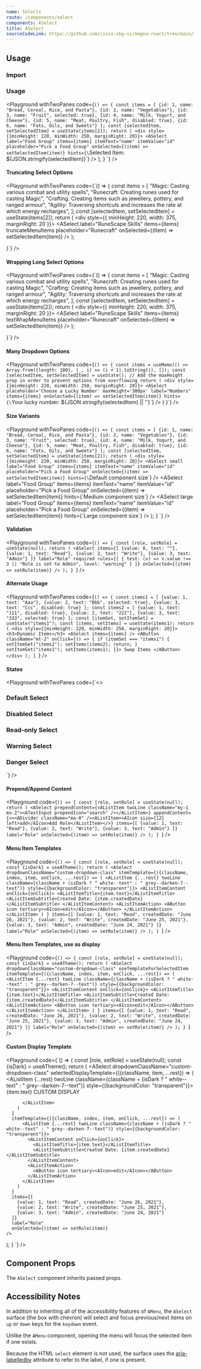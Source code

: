 ```yaml
---
name: Selects
route: /components/select
components: ASelect
title: ASelect
sourceCodeLink: https://github.com/cisco-sbg-ui/magna-react/tree/main/framework/components/ASelect
---
```


## Usage

### Import

<ComponentImport components="ASelect" />

### Usage

<Playground
  withTwoPanes
  code={`() => {
  const items = [
    {id: 1, name: "Bread, Cereal, Rice, and Pasta"},
    {id: 2, name: "Vegetables"},
    {id: 3, name: "Fruit", selected: true},
    {id: 4, name: "Milk, Yogurt, and Cheese"},
    {id: 5, name: "Meat, Poultry, Fish", disabled: true},
    {id: 6, name: "Fats, Oils, and Sweets"}
  ];
  const [selectedItem, setSelectedItem] = useState(items[2]);
  return (
    <div style={{minHeight: 220, minWidth: 250, marginRight: 20}}>
      <ASelect
        label="Food Group"
        items={items}
        itemText="name"
        itemValue="id"
        placeholder="Pick a Food Group"
        onSelected={(item) => setSelectedItem(item)}
        hints={\`Selected Item: \${JSON.stringify(selectedItem)}\`}
      />
    </div>
  );
}
`}
/>

#### Truncating Select Options

<Playground
withTwoPanes
  code={`() => {
      const items = [
        "Magic: Casting various combat and utility spells",
        "Runecraft: Creating runes used for casting Magic",
        "Crafting: 	Creating items such as jewellery, pottery, and ranged armour",
        "Agility: Traversing shortcuts and increases the rate at which energy recharges",
      ];
      const [selectedItem, setSelectedItem] = useState(items[2]);
      return (
        <div style={{ minHeight: 220, width: 375, marginRight: 20 }}>
          <ASelect
            label="RuneScape Skills"
            items={items}
            truncateMenuItems
            placeholder="Runecraft"
            onSelected={(item) => setSelectedItem(item)}
          />
        </div>
      );

}`}
/>

#### Wrapping Long Select Options

<Playground
withTwoPanes
  code={`() => {
      const items = [
        "Magic: Casting various combat and utility spells",
        "Runecraft: Creating runes used for casting Magic",
        "Crafting: 	Creating items such as jewellery, pottery, and ranged armour",
        "Agility: Traversing shortcuts and increases the rate at which energy recharges",
      ];
      const [selectedItem, setSelectedItem] = useState(items[2]);
      return (
        <div style={{ minHeight: 220, width: 375, marginRight: 20 }}>
          <ASelect
            label="RuneScape Skills"
            items={items}
            textWrapMenuItems
            placeholder="Runecraft"
            onSelected={(item) => setSelectedItem(item)}
          />
        </div>
      );

}`}
/>

#### Many Dropdown Options

<Playground
  withTwoPanes
  code={`() => {
    const items = useMemo(() => Array.from({length: 100}, (_, i) => (i + 1).toString()), []);
    const [selectedItem, setSelectedItem] = useState();
    // Add the maxHeight prop in order to prevent options from overflowing
    return (
      <div style={{minHeight: 220, minWidth: 250, marginRight: 20}}>
        <ASelect
          placeholder='Choose a Lucky Number'
          maxHeight='300px'
          label="Numbers"
          items={items}
          onSelected={(item) => setSelectedItem(item)}
          hints={\`Your lucky number: \${JSON.stringify(selectedItem) || ''}\`}
        />
      </div>
    )
  }`}
/>

#### Size Variants

<Playground
  withTwoPanes
  code={`() => {
  const items = [
    {id: 1, name: "Bread, Cereal, Rice, and Pasta"},
    {id: 2, name: "Vegetables"},
    {id: 3, name: "Fruit", selected: true},
    {id: 4, name: "Milk, Yogurt, and Cheese"},
    {id: 5, name: "Meat, Poultry, Fish", disabled: true},
    {id: 6, name: "Fats, Oils, and Sweets"}
  ];
  const [selectedItem, setSelectedItem] = useState(items[2]);
  return (
    <div style={{minHeight: 220, minWidth: 250, marginRight: 20}}>
      <ASelect
        small
        label="Food Group"
        items={items}
        itemText="name"
        itemValue="id"
        placeholder="Pick a Food Group"
        onSelected={(item) => setSelectedItem(item)}
        hints={\`Default component size\`}
      />
      <ADivider/>
      <ASelect
        label="Food Group"
        items={items}
        itemText="name"
        itemValue="id"
        placeholder="Pick a Food Group"
        onSelected={(item) => setSelectedItem(item)}
        hints={\`Medium component size\`}
      />
      <ADivider/>
      <ASelect
        large
        label="Food Group"
        items={items}
        itemText="name"
        itemValue="id"
        placeholder="Pick a Food Group"
        onSelected={(item) => setSelectedItem(item)}
        hints={\`Large component size\`}
      />
    </div>
  );
}
`}
/>

#### Validation

<Playground
  withTwoPanes
  code={`() => {
  const [role, setRole] = useState(null);
  return (
    <ASelect
      items={[
        {value: 0, text: ""},
        {value: 1, text: "Read"},
        {value: 2, text: "Write"},
        {value: 3, text: "Admin"}
      ]}
      label="Role"
      required
      rules={[
        {
          test: (v) => v.value !== 3 || "Role is set to Admin",
          level: "warning"
        }
      ]}
      onSelected={(item) => setRole(item)}
    />
  );
}
`}
/>

#### Alternate Usage

<Playground
  withTwoPanes
  code={`() => {
  const items1 = [
    {value: 1, text: "Aaa"},
    {value: 2, text: "Bbb", selected: true},
    {value: 3, text: "Ccc", disabled: true}
  ];
  const items2 = [
    {value: 1, text: "111", disabled: true},
    {value: 2, text: "222"},
    {value: 3, text: "333", selected: true}
  ];
  const [itemSet, setItemSet] = useState("items1");
  const [items, setItems] = useState(items1);
  return (
    <div style={{minHeight: 220, minWidth: 250, marginRight: 20}}>
      <h3>Dynamic Items</h3>
      <ASelect items={items} />
      <AButton
        className="mt-2"
        onClick={() => {
          if (itemSet === "items1") {
            setItemSet("items2");
            setItems(items2);
            return;
          }
          setItemSet("items1");
          setItems(items1);
        }}>
        Swap Items
      </AButton>
    </div>
  );
}
`}
/>

#### States

<Playground
  withTwoPanes
  code={`<>
  <div style={{minHeight: 220, minWidth: 250, marginRight: 20}}>
    <h3>Default Select</h3>
    <ASelect
      label="Food Group"
      items={[
        "Bread, Cereal, Rice, and Pasta",
        "Vegetables",
        "Fruit",
        "Milk, Yogurt, and Cheese",
        "Meat, Poultry, Fish",
        "Fats, Oils, and Sweets"
      ]}
      placeholder="Pick a Food Group"
      hints="Hint: Default"
    />
  </div>
  <div style={{minHeight: 220, minWidth: 250, marginRight: 20}}>
    <h3>Disabled Select</h3>
    <ASelect
      disabled
      label="Food Group"
      placeholder="Pick a Food Group"
      hints="Hint: Disabled"
    />
  </div>
  <div style={{minHeight: 220, minWidth: 250, marginRight: 20}}>
    <h3>Read-only Select</h3>
    <ASelect
      readOnly
      label="Food Group"
      placeholder="Pick a Food Group"
      hints="Hint: Read-only"
      items={[
        "Bread, Cereal, Rice, and Pasta",
        "Vegetables",
        "Fruit",
        "Milk, Yogurt, and Cheese",
        "Meat, Poultry, Fish",
        "Fats, Oils, and Sweets"
      ]}
    />
  </div>
  <div style={{minHeight: 220, minWidth: 250, marginRight: 20}}>
    <h3>Warning Select</h3>
    <ASelect
      validationState="warning"
      label="Food Group"
      placeholder="Pick a Food Group"
      hints="Hint: Warning"
      itemText="name"
      itemValue="id"
      items={[
        {id: 1, name: "Bread, Cereal, Rice, and Pasta"},
        {id: 2, name: "Vegetables"},
        {id: 3, name: "Fruit"},
        {id: 4, name: "Milk, Yogurt, and Cheese"},
        {id: 5, name: "Meat, Poultry, Fish", disabled: true},
        {id: 6, name: "Fats, Oils, and Sweets"}
      ]}
    />
  </div>
  <div style={{minHeight: 220, minWidth: 250, marginRight: 20}}>
    <h3>Danger Select</h3>
    <ASelect
      validationState="danger"
      label="Food Group"
      placeholder="Pick a Food Group"
      hints="Hint: Danger"
      items={[
        "Bread, Cereal, Rice, and Pasta",
        "Vegetables",
        "Fruit",
        "Milk, Yogurt, and Cheese",
        "Meat, Poultry, Fish",
        "Fats, Oils, and Sweets"
      ]}
    />
  </div>
</>
`}
/>

#### Prepend/Append Content

<Playground
  code={`() => {
  const [role, setRole] = useState(null);
  return (
    <ASelect
      prependContent={<AListItem twoLine className="my-1 mx-2"><ATextInput prependIcon="search" /></AListItem>}
      appendContent={<><ADivider className="ma-0" /><AListItem><AIcon size={12} left>add</AIcon>Add Role</AListItem></>}
      items={[
        {value: 1, text: "Read"},
        {value: 2, text: "Write"},
        {value: 3, text: "Admin"}
      ]}
      label="Role"
      onSelected={(item) => setRole(item)}
    />
  );
}
`}
/>

#### Menu Item Templates

<Playground
  code={`() => {
  const [role, setRole] = useState(null);
  const {isDark} = useATheme();
  return (
    <ASelect
      dropdownClassName="custom-dropdown-class"
      itemTemplate={({className, index, item, onClick, ...rest}) => (
          <AListItem {...rest} twoLine className={className + (isDark ? " white--text" : " grey--darken-7--text")} style={{backgroundColor: "transparent"}}>
            <AListItemContent onClick={onClick}>
              <AListItemTitle>{item.text}</AListItemTitle>
              <AListItemSubtitle>Created Date: {item.createdDate}</AListItemSubtitle>
            </AListItemContent>
            <AListItemAction>
              <AButton icon tertiary><AIcon>edit</AIcon></AButton>
            </AListItemAction>
          </AListItem>
        )
      }
      items={[
        {value: 1, text: "Read", createdDate: "June 26, 2021"},
        {value: 2, text: "Write", createdDate: "June 25, 2021"},
        {value: 3, text: "Admin", createdDate: "June 24, 2021"}
      ]}
      label="Role"
      onSelected={(item) => setRole(item)}
    />
  );
}
`}
/>

#### Menu Item Templates, use as display

<Playground
  code={`() => {
  const [role, setRole] = useState(null);
  const {isDark} = useATheme();
  return (
    <ASelect
      dropdownClassName="custom-dropdown-class"
      useTemplateForSelectedItem
      itemTemplate={({className, index, item, onClick, ...rest}) => (
          <AListItem {...rest} twoLine className={className + (isDark ? " white--text" : " grey--darken-7--text")} style={{backgroundColor: "transparent"}}>
            <AListItemContent onClick={onClick}>
              <AListItemTitle>{item.text}</AListItemTitle>
              <AListItemSubtitle>Created Date: {item.createdDate}</AListItemSubtitle>
            </AListItemContent>
            <AListItemAction>
              <AButton icon tertiary><AIcon>edit</AIcon></AButton>
            </AListItemAction>
          </AListItem>
        )
      }
      items={[
        {value: 1, text: "Read", createdDate: "June 26, 2021"},
        {value: 2, text: "Write", createdDate: "June 25, 2021"},
        {value: 3, text: "Admin", createdDate: "June 24, 2021"}
      ]}
      label="Role"
      onSelected={(item) => setRole(item)}
    />
  );
}
`}
/>

#### Custom Display Template

<Playground
  code={`() => {
  const [role, setRole] = useState(null);
  const {isDark} = useATheme();
  return (
    <ASelect
      dropdownClassName="custom-dropdown-class"
      selectedDisplayTemplate={({className, item, ...rest}) => (
          <AListItem {...rest} twoLine className={className + (isDark ? " white--text" : " grey--darken-7--text")} style={{backgroundColor: "transparent"}}>
            <AListItemContent>
              <AListItemTitle>{item.text}</AListItemTitle>
              <AListItemSubtitle>CUSTOM DISPLAY</AListItemSubtitle>
            </AListItemContent>

          </AListItem>
        )
      }
      itemTemplate={({className, index, item, onClick, ...rest}) => (
          <AListItem {...rest} twoLine className={className + (isDark ? " white--text" : " grey--darken-7--text")} style={{backgroundColor: "transparent"}}>
            <AListItemContent onClick={onClick}>
              <AListItemTitle>{item.text}</AListItemTitle>
              <AListItemSubtitle>Created Date: {item.createdDate}</AListItemSubtitle>
            </AListItemContent>
            <AListItemAction>
              <AButton icon tertiary><AIcon>edit</AIcon></AButton>
            </AListItemAction>
          </AListItem>
        )
      }
      items={[
        {value: 1, text: "Read", createdDate: "June 26, 2021"},
        {value: 2, text: "Write", createdDate: "June 25, 2021"},
        {value: 3, text: "Admin", createdDate: "June 24, 2021"}
      ]}
      label="Role"
      onSelected={(item) => setRole(item)}
    />

);
}
`}
/>

## Component Props

The `ASelect` component inherits passed props.

<Props of="ASelect" />

## Accessibility Notes

In addition to inheriting all of the accessibility features of `AMenu`,
the `ASelect` surface (the box with chevron) will select and focus previous/next items
on `up` or `down` keys for the `keydown` event.

Unlike the `AMenu` component, opening the menu will focus the selected item if one exists.

Because the HTML `select` element is not used, the surface uses the
[aria-labelledby](https://www.w3.org/TR/wai-aria/#aria-labelledby) attribute to refer to the
label, if one is present.
